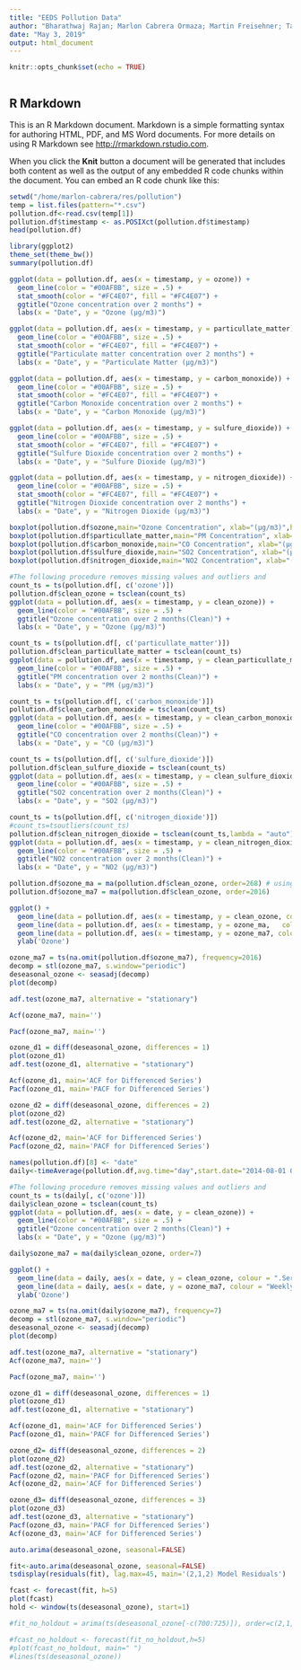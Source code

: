 ```yaml
---
title: "EEDS Pollution Data"
author: "Bharathwaj Rajan; Marlon Cabrera Ormaza; Martin Freisehner; Tamas Birkner;""
date: "May 3, 2019"
output: html_document
---
```


```r
knitr::opts_chunk$set(echo = TRUE)
```

```r

```

## R Markdown

This is an R Markdown document. Markdown is a simple formatting syntax for authoring HTML, PDF, and MS Word documents. For more details on using R Markdown see <http://rmarkdown.rstudio.com>.

When you click the **Knit** button a document will be generated that includes both content as well as the output of any embedded R code chunks within the document. You can embed an R code chunk like this:

```r
setwd("/home/marlon-cabrera/res/pollution")
temp = list.files(pattern="*.csv")
pollution.df<-read.csv(temp[1])
pollution.df$timestamp <- as.POSIXct(pollution.df$timestamp)
head(pollution.df)
```




```r
library(ggplot2)
theme_set(theme_bw())
summary(pollution.df) 

ggplot(data = pollution.df, aes(x = timestamp, y = ozone)) +
  geom_line(color = "#00AFBB", size = .5) +
  stat_smooth(color = "#FC4E07", fill = "#FC4E07") +
  ggtitle("Ozone concentration over 2 months") +
  labs(x = "Date", y = "Ozone (μg/m3)")

ggplot(data = pollution.df, aes(x = timestamp, y = particullate_matter)) +
  geom_line(color = "#00AFBB", size = .5) +
  stat_smooth(color = "#FC4E07", fill = "#FC4E07") +
  ggtitle("Particulate matter concentration over 2 months") +
  labs(x = "Date", y = "Particulate Matter (μg/m3)")

ggplot(data = pollution.df, aes(x = timestamp, y = carbon_monoxide)) +
  geom_line(color = "#00AFBB", size = .5) +
  stat_smooth(color = "#FC4E07", fill = "#FC4E07") +
  ggtitle("Carbon Monoxide concentration over 2 months") +
  labs(x = "Date", y = "Carbon Monoxide (μg/m3)")

ggplot(data = pollution.df, aes(x = timestamp, y = sulfure_dioxide)) +
  geom_line(color = "#00AFBB", size = .5) +
  stat_smooth(color = "#FC4E07", fill = "#FC4E07") +
  ggtitle("Sulfure Dioxide concentration over 2 months") +
  labs(x = "Date", y = "Sulfure Dioxide (μg/m3)")

ggplot(data = pollution.df, aes(x = timestamp, y = nitrogen_dioxide)) +
  geom_line(color = "#00AFBB", size = .5) +
  stat_smooth(color = "#FC4E07", fill = "#FC4E07") +
  ggtitle("Nitrogen Dioxide concentration over 2 months") +
  labs(x = "Date", y = "Nitrogen Dioxide (μg/m3)")

```

```r
boxplot(pollution.df$ozone,main="Ozone Concentration", xlab="(μg/m3)",horizontal = TRUE, col="orange", border = "black", notch = TRUE)
boxplot(pollution.df$particullate_matter,main="PM Concentration", xlab="(μg/m3)",horizontal = TRUE, col="orange", border = "black", notch = TRUE)
boxplot(pollution.df$carbon_monoxide,main="CO Concentration", xlab="(μg/m3)",horizontal = TRUE, col="orange", border = "black", notch = TRUE)
boxplot(pollution.df$sulfure_dioxide,main="SO2 Concentration", xlab="(μg/m3)",horizontal = TRUE, col="orange", border = "black", notch = TRUE)
boxplot(pollution.df$nitrogen_dioxide,main="NO2 Concentration", xlab="(μg/m3)",horizontal = TRUE, col="orange", border = "black", notch = TRUE)
```
```r
#The following procedure removes missing values and outliers and 
count_ts = ts(pollution.df[, c('ozone')])
pollution.df$clean_ozone = tsclean(count_ts)
ggplot(data = pollution.df, aes(x = timestamp, y = clean_ozone)) +
  geom_line(color = "#00AFBB", size = .5) +
  ggtitle("Ozone concentration over 2 months(Clean)") +
  labs(x = "Date", y = "Ozone (μg/m3)")

count_ts = ts(pollution.df[, c('particullate_matter')])
pollution.df$clean_particullate_matter = tsclean(count_ts)
ggplot(data = pollution.df, aes(x = timestamp, y = clean_particullate_matter)) +
  geom_line(color = "#00AFBB", size = .5) +
  ggtitle("PM concentration over 2 months(Clean)") +
  labs(x = "Date", y = "PM (μg/m3)")

count_ts = ts(pollution.df[, c('carbon_monoxide')])
pollution.df$clean_carbon_monoxide = tsclean(count_ts)
ggplot(data = pollution.df, aes(x = timestamp, y = clean_carbon_monoxide)) +
  geom_line(color = "#00AFBB", size = .5) +
  ggtitle("CO concentration over 2 months(Clean)") +
  labs(x = "Date", y = "CO (μg/m3)")

count_ts = ts(pollution.df[, c('sulfure_dioxide')])
pollution.df$clean_sulfure_dioxide = tsclean(count_ts)
ggplot(data = pollution.df, aes(x = timestamp, y = clean_sulfure_dioxide)) +
  geom_line(color = "#00AFBB", size = .5) +
  ggtitle("SO2 concentration over 2 months(Clean)") +
  labs(x = "Date", y = "SO2 (μg/m3)")

count_ts = ts(pollution.df[, c('nitrogen_dioxide')])
#count_ts=tsoutliers(count_ts)
pollution.df$clean_nitrogen_dioxide = tsclean(count_ts,lambda = "auto")
ggplot(data = pollution.df, aes(x = timestamp, y = clean_nitrogen_dioxide)) +
  geom_line(color = "#00AFBB", size = .5) +
  ggtitle("NO2 concentration over 2 months(Clean)") +
  labs(x = "Date", y = "NO2 (μg/m3)")


```


```r

pollution.df$ozone_ma = ma(pollution.df$clean_ozone, order=268) # using the clean count with no outliers
pollution.df$ozone_ma7 = ma(pollution.df$clean_ozone, order=2016)

ggplot() +
  geom_line(data = pollution.df, aes(x = timestamp, y = clean_ozone, colour = ".Series")) +
  geom_line(data = pollution.df, aes(x = timestamp, y = ozone_ma,   colour = "Daily Moving Average"))  +
  geom_line(data = pollution.df, aes(x = timestamp, y = ozone_ma7, colour = "WeeklyMoving Average"))  +
  ylab('Ozone')

```

```r
ozone_ma7 = ts(na.omit(pollution.df$ozone_ma7), frequency=2016)
decomp = stl(ozone_ma7, s.window="periodic")
deseasonal_ozone <- seasadj(decomp)
plot(decomp)


```

```r
adf.test(ozone_ma7, alternative = "stationary")
```

```r

Acf(ozone_ma7, main='')

Pacf(ozone_ma7, main='')
```

```r
ozone_d1 = diff(deseasonal_ozone, differences = 1)
plot(ozone_d1)
adf.test(ozone_d1, alternative = "stationary")

Acf(ozone_d1, main='ACF for Differenced Series')
Pacf(ozone_d1, main='PACF for Differenced Series')
```

```r
ozone_d2 = diff(deseasonal_ozone, differences = 2)
plot(ozone_d2)
adf.test(ozone_d2, alternative = "stationary")

Acf(ozone_d2, main='ACF for Differenced Series')
Pacf(ozone_d2, main='PACF for Differenced Series')
```
```r
names(pollution.df)[8] <- "date"
daily<-timeAverage(pollution.df,avg.time="day",start.date="2014-08-01 00:05:00", end.date="2014-10-01 00:00:00")
```
```r
#The following procedure removes missing values and outliers and 
count_ts = ts(daily[, c('ozone')])
daily$clean_ozone = tsclean(count_ts)
ggplot(data = pollution.df, aes(x = date, y = clean_ozone)) +
  geom_line(color = "#00AFBB", size = .5) +
  ggtitle("Ozone concentration over 2 months(Clean)") +
  labs(x = "Date", y = "Ozone (μg/m3)")
```

```r
daily$ozone_ma7 = ma(daily$clean_ozone, order=7)

ggplot() +
  geom_line(data = daily, aes(x = date, y = clean_ozone, colour = ".Series")) +
  geom_line(data = daily, aes(x = date, y = ozone_ma7, colour = "WeeklyMoving Average"))  +
  ylab('Ozone')
```

```r
ozone_ma7 = ts(na.omit(daily$ozone_ma7), frequency=7)
decomp = stl(ozone_ma7, s.window="periodic")
deseasonal_ozone <- seasadj(decomp)
plot(decomp)
```

```r
adf.test(ozone_ma7, alternative = "stationary")
Acf(ozone_ma7, main='')

Pacf(ozone_ma7, main='')
```

```r
ozone_d1 = diff(deseasonal_ozone, differences = 1)
plot(ozone_d1)
adf.test(ozone_d1, alternative = "stationary")

Acf(ozone_d1, main='ACF for Differenced Series')
Pacf(ozone_d1, main='PACF for Differenced Series')
```

```r
ozone_d2= diff(deseasonal_ozone, differences = 2)
plot(ozone_d2)
adf.test(ozone_d2, alternative = "stationary")
Pacf(ozone_d2, main='PACF for Differenced Series')
Acf(ozone_d2, main='ACF for Differenced Series')
```

```r
ozone_d3= diff(deseasonal_ozone, differences = 3)
plot(ozone_d3)
adf.test(ozone_d3, alternative = "stationary")
Pacf(ozone_d3, main='PACF for Differenced Series')
Acf(ozone_d3, main='ACF for Differenced Series')
```

```r
auto.arima(deseasonal_ozone, seasonal=FALSE)
```
```r
fit<-auto.arima(deseasonal_ozone, seasonal=FALSE)
tsdisplay(residuals(fit), lag.max=45, main='(2,1,2) Model Residuals')

```

```r
fcast <- forecast(fit, h=5)
plot(fcast)
hold <- window(ts(deseasonal_ozone), start=1)

#fit_no_holdout = arima(ts(deseasonal_ozone[-c(700:725)]), order=c(2,1,2))

#fcast_no_holdout <- forecast(fit_no_holdout,h=5)
#plot(fcast_no_holdout, main=" ")
#lines(ts(deseasonal_ozone))
```



